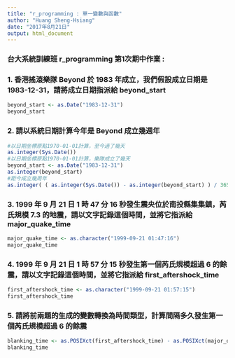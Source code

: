 ---
title: "r_programming : 單一變數與函數"
author: "Huang Sheng-Hsiang"
date: "2017年8月21日"
output: html_document
---

### 台大系統訓練班 r_programming 第1次期中作業 :

### 1. 香港搖滾樂隊 Beyond 於 1983 年成立，我們假設成立日期是 1983-12-31，請將成立日期指派給 beyond_start

```{r, echo = TRUE, warning=FALSE, error=FALSE}
beyond_start <- as.Date("1983-12-31")
beyond_start
```


### 2. 請以系統日期計算今年是 Beyond 成立幾週年

```{r, echo = TRUE, warning=FALSE, error=FALSE}
#以日期坐標原點1970-01-01計算，至今過了幾天
as.integer(Sys.Date())
#以日期坐標原點1970-01-01計算，樂隊成立了幾天
beyond_start <- as.Date("1983-12-31")
as.integer(beyond_start)
#距今成立幾周年
as.integer( ( as.integer(Sys.Date()) - as.integer(beyond_start) ) / 365 ) #years
```


### 3. 1999 年 9 月 21 日 1 時 47 分 16 秒發生震央位於南投縣集集鎮，芮氏規模 7.3 的地震，請以文字記錄這個時間，並將它指派給 major_quake_time

```{r, echo = TRUE, warning=FALSE, error=FALSE}
major_quake_time <- as.character("1999-09-21 01:47:16")
major_quake_time
```


### 4. 1999 年 9 月 21 日 1 時 57 分 15 秒發生第一個芮氏規模超過 6 的餘震，請以文字記錄這個時間，並將它指派給  first_aftershock_time

```{r, echo = TRUE, warning=FALSE, error=FALSE}
first_aftershock_time <- as.character("1999-09-21 01:57:15")
first_aftershock_time
```


### 5. 請將前兩題的生成的變數轉換為時間類型，計算間隔多久發生第一個芮氏規模超過 6 的餘震

```{r, echo = TRUE, warning=FALSE, error=FALSE}
blanking_time <- as.POSIXct(first_aftershock_time) - as.POSIXct(major_quake_time)
blanking_time
```